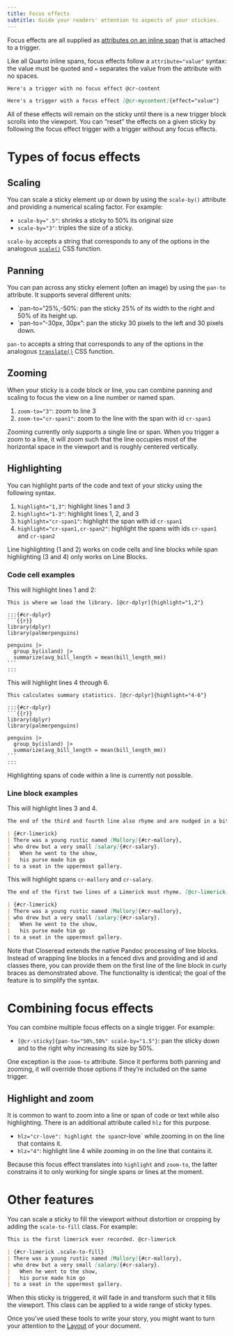 ```yaml
---
title: Focus effects
subtitle: Guide your readers' attention to aspects of your stickies.
---
```


Focus effects are all supplied as [attributes on an inline span](https://quarto.org/docs/authoring/markdown-basics.html#ordering-of-attributes) that is attached to a trigger.

:::{.callout-tip appearance="simple"}
Like all Quarto inline spans, focus effects follow a `attribute="value"` syntax: the value must be quoted and `=` separates the value from the attribute with no spaces.
:::

```markdown
Here's a trigger with no focus effect @cr-content

Here's a trigger with a focus effect [@cr-mycontent]{effect="value"}
```

All of these effects will remain on the sticky until there is a new trigger block scrolls into the viewport. You can "reset" the effects on a given sticky by following the focus effect trigger with a trigger without any focus effects.

# Types of focus effects

## Scaling

You can scale a sticky element up or down by using the `scale-by()` attribute and providing a numerical scaling factor. For example:

- `scale-by=".5"`: shrinks a sticky to 50% its original size
- `scale-by="3"`: triples the size of a sticky.

`scale-by` accepts a string that corresponds to any of the options in the analogous [`scale()`](https://developer.mozilla.org/en-US/docs/Web/CSS/transform-function/scale) CSS function.

## Panning

You can pan across any sticky element (often an image) by using the `pan-to` attribute. It supports several different units:

- `pan-to="25%,-50%: pan the sticky 25% of its width to the right and 50% of its height up.
- `pan-to="-30px, 30px": pan the sticky 30 pixels to the left and 30 pixels down.

`pan-to` accepts a string that corresponds to any of the options in the analogous [`translate()`](https://developer.mozilla.org/en-US/docs/Web/CSS/transform-function/translate) CSS function.

## Zooming

When your sticky is a code block or line, you can combine panning and scaling to focus the view on a line number or named span.

1. `zoom-to="3"`: zoom to line 3
2. `zoom-to="cr-span1"`: zoom to the line with the span with id `cr-span1`

Zooming currently only supports a single line or span. When you trigger a zoom to a line, it will zoom such that the line occupies most of the horizontal space in the viewport and is roughly centered vertically.

## Highlighting {#highlighting}

You can highlight parts of the code and text of your sticky using the following syntax.

1. `highlight="1,3"`: highlight lines 1 and 3
2. `highlight="1-3"`: highlight lines 1, 2, and 3
3. `highlight="cr-span1"`: highlight the span with id `cr-span1`
4. `highlight="cr-span1,cr-span2"`: highlight the spans with ids `cr-span1` and `cr-span2`

Line highlighting (1 and 2) works on code cells and line blocks while span highlighting (3 and 4) only works on Line Blocks.

### Code cell examples

This will highlight lines 1 and 2:

````qmd
This is where we load the library. [@cr-dplyr]{highlight="1,2"}

:::{#cr-dplyr}
```{{r}}
library(dplyr)
library(palmerpenguins)

penguins |>
  group_by(island) |>
  summarize(avg_bill_length = mean(bill_length_mm))
```
:::
````

This will highlight lines 4 through 6.

````qmd
This calculates summary statistics. [@cr-dplyr]{highlight="4-6"}

:::{#cr-dplyr}
```{{r}}
library(dplyr)
library(palmerpenguins)

penguins |>
  group_by(island) |>
  summarize(avg_bill_length = mean(bill_length_mm))
```
:::
````

Highlighting spans of code within a line is currently not possible.

### Line block examples

This will highlight lines 3 and 4.

````markdown
The end of the third and fourth line also rhyme and are nudged in a bit. [@cr-limerick]{highlight="3-4"}

| {#cr-limerick}
| There was a young rustic named [Mallory]{#cr-mallory},
| who drew but a very small [salary]{#cr-salary}.
|   When he went to the show,
|   his purse made him go
| to a seat in the uppermost gallery.
````

This will highlight spans `cr-mallory` and `cr-salary`.

````markdown
The end of the first two lines of a Limerick must rhyme. [@cr-limerick]{highlight="cr-mallory,cr-salary"}

| {#cr-limerick}
| There was a young rustic named [Mallory]{#cr-mallory},
| who drew but a very small [salary]{#cr-salary}.
|   When he went to the show,
|   his purse made him go
| to a seat in the uppermost gallery.
````

Note that Closeread extends the native Pandoc processing of line blocks. Instead of wrapping line blocks in a fenced divs and providing and id and classes there, you can provide them on the first line of the line block in curly braces as demonstrated above. The functionality is identical; the goal of the feature is to simplify the syntax.

# Combining focus effects

You can combine multiple focus effects on a single trigger. For example:

- `[@cr-sticky]{pan-to="50%,50%" scale-by="1.5"}`: pan the sticky down and to the right why increasing its size by 50%.

One exception is the `zoom-to` attribute. Since it performs both panning and zooming, it will override those options if they're included on the same trigger.

## Highlight and zoom

It is common to want to zoom into a line or span of code or text while also highlighting. There is an additional attribute called `hlz` for this purpose.

- `hlz="cr-love": highlight the span `cr-love` while zooming in on the line that contains it.
- `hlz="4"`: highlight line 4 while zooming in on the line that contains it.

Because this focus effect translates into `highlight` and `zoom-to`, the latter constrains it to only working for single spans or lines at the moment.

# Other features

You can scale a sticky to fill the viewport without distortion or cropping by adding the `scale-to-fill` class. For example:

````markdown
This is the first limerick ever recorded. @cr-limerick

| {#cr-limerick .scale-to-fill}
| There was a young rustic named [Mallory]{#cr-mallory},
| who drew but a very small [salary]{#cr-salary}.
|   When he went to the show,
|   his purse made him go
| to a seat in the uppermost gallery.
````

When this sticky is triggered, it will fade in and transform such that it fills the viewport. This class can be applied to a wide range of sticky types.

Once you've used these tools to write your story, you might want to turn your attention to the [Layout](layout.qmd) of your document.
